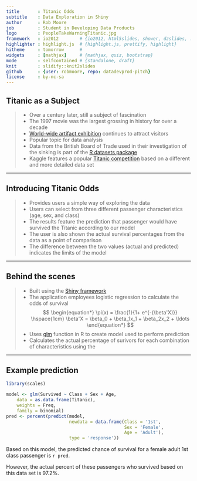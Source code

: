 ```yaml
---
title       : Titanic Odds
subtitle    : Data Exploration in Shiny
author      : Rob Moore
job         : Student in Developing Data Products
logo        : PeopleTakeWarningTitanic.jpg
framework   : io2012        # {io2012, html5slides, shower, dzslides, ...}
highlighter : highlight.js  # {highlight.js, prettify, highlight}
hitheme     : tomorrow      # 
widgets     : [mathjax]     # {mathjax, quiz, bootstrap}
mode        : selfcontained # {standalone, draft}
knit        : slidify::knit2slides
github      : {user: robmoore, repo: datadevprod-pitch}
license     : by-nc-sa
---
```


## Titanic as a Subject

> - Over a century later, still a subject of fascination
    - The 1997 movie was the largest grossing in history for over a decade
    - [World-wide artifact exhibition](http://www.rmstitanic.net/) continues to attract visitors 
> - Popular topic for data analysis
    - Data from the British Board of Trade used in their investigation of the sinking is part of the [R datasets package](https://stat.ethz.ch/R-manual/R-devel/library/datasets/html/Titanic.html)
    - Kaggle features a popular [Titanic competition](https://www.kaggle.com/c/titanic) based on a different and more detailed data set

---

## Introducing Titanic Odds

> - Provides users a simple way of exploring the data
> - Users can select from three different passenger characteristics (age, sex, and class)
> - The results feature the prediction that passenger would have survived the Titanic according to our model
> - The user is also shown the actual survival percentages from the data as a point of comparison
> - The difference between the two values (actual and predicted) indicates the limits of the model

---

## Behind the scenes

> - Built using the [Shiny framework](http://shiny.rstudio.com/)
> - The application employees logistic regression to calculate the odds of survival 
$$
\begin{equation*} 
\pi(x) = \frac{1}{1+ e^{-(\beta'X)}} \hspace{1cm} \beta'X = \beta_0 + \beta_1x_1 + \beta_2x_2 + \ldots 
\end{equation*}
$$
> - Uses [glm](https://stat.ethz.ch/R-manual/R-devel/library/stats/html/glm.html) function in R to create model used to perform prediction
> - Calculates the actual percentage of surivors for each combination of characteristics using the 

---

## Example prediction

```r
library(scales)

model <- glm(Survived ~ Class + Sex + Age, 
    data = as.data.frame(Titanic),
    weights = Freq, 
    family = binomial)
pred <- percent(predict(model, 
                        newdata = data.frame(Class = '1st', 
                                             Sex = 'Female', 
                                             Age = 'Adult'), 
                        type = 'response'))
```

 Based on this model, the predicted chance of survival for a female adult 1st class passenger is `r pred`.
 
 However, the actual percent of these passengers who survived based on this data set is 97.2%.